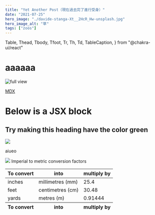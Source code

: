 ```yaml
---
title: "Yet Another Post（現在過去完了進行受身）"
date: "2021-07-25"
hero_image: "./davide-stanga-Xt__2HcR_Hw-unsplash.jpg"
hero_image_alt: "草"
tags: ["zoos"]
---
```


  Table,
  Thead,
  Tbody,
  Tfoot,
  Tr,
  Th,
  Td,
  TableCaption,
} from "@chakra-ui/react"

# aaaaaa

![full view](./guinardo.jpg)

[MDX](https://yahoo.co.jp)

# Below is a JSX block

<div style={{ padding: "10px 30px", backgroundColor: "tomato" }}>
  <h2>Try making this heading have the color green</h2>
  <img src="./guinardo.jpg" />
</div>

<PrimaryButton>aiueo</PrimaryButton>

<img src={image1} />

<Table variant="simple">
  <TableCaption>Imperial to metric conversion factors</TableCaption>
  <Thead>
    <Tr>
      <Th>To convert</Th>
      <Th>into</Th>
      <Th isNumeric>multiply by</Th>
    </Tr>
  </Thead>
  <Tbody>
    <Tr>
      <Td>inches</Td>
      <Td>millimetres (mm)</Td>
      <Td isNumeric>25.4</Td>
    </Tr>
    <Tr>
      <Td>feet</Td>
      <Td>centimetres (cm)</Td>
      <Td isNumeric>30.48</Td>
    </Tr>
    <Tr>
      <Td>yards</Td>
      <Td>metres (m)</Td>
      <Td isNumeric>0.91444</Td>
    </Tr>
  </Tbody>
  <Tfoot>
    <Tr>
      <Th>To convert</Th>
      <Th>into</Th>
      <Th isNumeric>multiply by</Th>
    </Tr>
  </Tfoot>
</Table>
